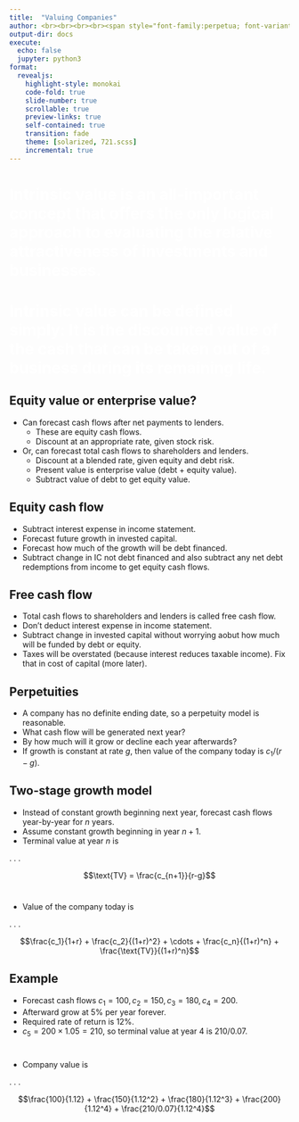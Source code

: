 ```yaml
---
title:  "Valuing Companies"
author: <br><br><br><br><span style="font-family:perpetua; font-variant:small-caps; color:#606060;">Kerry Back</span><br><br><img src="RiceBusiness-transparent-logo-sm.png"  height=80>
output-dir: docs
execute:
  echo: false
  jupyter: python3
format: 
  revealjs:
    highlight-style: monokai
    code-fold: true
    slide-number: true
    scrollable: true
    preview-links: true
    self-contained: true
    transition: fade
    theme: [solarized, 721.scss]
    incremental: true
---
```


# {background-image="images/buffett.png"}

[Intrinsic value is an all-important concept that offers the only logical approach to evaluating the relative attractiveness of investments and businesses.]{style="color:white; font-weight:bold; font-size:200%;"}

# {background-image="images/buffett.png"}

[Intrinsic value can be defined simply: It is the discounted value of the cash that can be taken out of a business during its remaining life.]{style="color:white; font-weight:bold; font-size:200%;"}
 
## Equity value or enterprise value?

- Can forecast cash flows after net payments to lenders.
  - These are equity cash flows.
  - Discount at an appropriate rate, given stock risk.
- Or, can forecast total cash flows to shareholders and lenders.
  - Discount at a blended rate, given equity and debt risk.
  - Present value is enterprise value (debt + equity value).
  - Subtract value of debt to get equity value.

## Equity cash flow

- Subtract interest expense in income statement.
- Forecast future growth in invested capital.
- Forecast how much of the growth will be debt financed.
- Subtract change in IC not debt financed and also subtract any net debt redemptions from income to get equity cash flows.


## Free cash flow

- Total cash flows to shareholders and lenders is called free cash flow.
- Don't deduct interest expense in income statement.
- Subtract change in invested capital without worrying aobut how much will be funded by debt or equity.
- Taxes will be overstated (because interest reduces taxable income).  Fix that in cost of capital (more later).

## Perpetuities

- A company has no definite ending date, so a perpetuity model is reasonable.
- What cash flow  will be generated next year?
- By how much will it grow or decline each year afterwards?
- If growth is constant at rate $g$, then value of the company today is $c_1 / (r-g)$.


## Two-stage growth model

- Instead of constant growth beginning next year, forecast cash flows year-by-year for $n$ years.
- Assume constant growth beginning in year $n+1$.
- Terminal value at year $n$ is

. . .

$$\text{TV} = \frac{c_{n+1}}{r-g}$$

# 

- Value of the company today is

. . .

$$\frac{c_1}{1+r} + \frac{c_2}{(1+r)^2} + \cdots + \frac{c_n}{(1+r)^n} + \frac{\text{TV}}{(1+r)^n}$$

## Example

- Forecast cash flows $c_1=100, c_2=150, c_3= 180, c_4=200$.
- Afterward grow at 5% per year forever.
- Required rate of return is 12%.
- $c_5 = 200 \times 1.05 = 210$, so terminal value at year 4 is 
$210/0.07$.

# 

- Company value is

. . .

$$\frac{100}{1.12} + \frac{150}{1.12^2} + \frac{180}{1.12^3} + \frac{200}{1.12^4} + \frac{210/0.07}{1.12^4}$$
